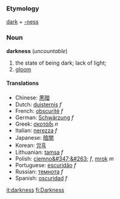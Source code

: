 ==={{en}}===
===Etymology===
[[dark]] + [[-ness]]

===Noun===
'''darkness''' (''uncountable'')

#the state of being dark; lack of light;
#[[gloom]]

====Translations====
*Chinese: [[黑暗]]
*Dutch: [[duisternis]] ''f''
*French: [[obscurité]] ''f''
*German: [[Schwärzung]] ''f''
*Greek: [[σκοτάδι]] ''n''
*Italian: [[nerezza]] ''f''
*Japanese: [[暗闇]]
*Korean: [[암흑]]
*Lithuanian: [[tamsa]] ''f''
*Polish: [[ciemno&#347;&#263;]] ''f'', [[mrok]] ''m''
*Portuguese: [[escuridão]] ''f''
*Russian: [[темнота]] ''f''
*Spanish: [[oscuridad]] ''f''

[[it:darkness]]
[[fi:Darkness]]